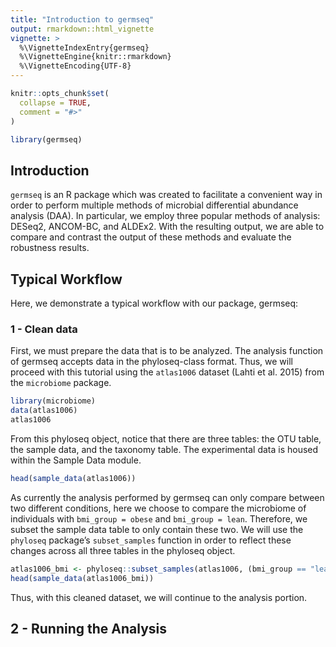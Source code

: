 ```yaml
---
title: "Introduction to germseq"
output: rmarkdown::html_vignette
vignette: >
  %\VignetteIndexEntry{germseq}
  %\VignetteEngine{knitr::rmarkdown}
  %\VignetteEncoding{UTF-8}
---
```


```r
knitr::opts_chunk$set(
  collapse = TRUE,
  comment = "#>"
)
```

```r
library(germseq)
```

## Introduction
`germseq` is an R package which was created to facilitate a convenient way in order to perform multiple methods of microbial differential abundance analysis (DAA). In particular, we employ three popular methods of analysis: DESeq2, ANCOM-BC, and ALDEx2. With the resulting output, we are able to compare and contrast the output of these methods and evaluate the robustness results.

## Typical Workflow

Here, we demonstrate a typical workflow with our package, germseq:

### 1 - Clean data
First, we must prepare the data that is to be analyzed. The analysis function of germseq accepts data in the phyloseq-class format. Thus, we will proceed with this tutorial using the `atlas1006` dataset (Lahti et al. 2015) from the `microbiome` package.

```r
library(microbiome)
data(atlas1006)
atlas1006
```

From this phyloseq object, notice that there are three tables: the OTU table, the sample data, and the taxonomy table. The experimental data is housed within the Sample Data module. 

```r
head(sample_data(atlas1006))
```

As currently the analysis performed by germseq can only compare between two different conditions, here we choose to compare the microbiome of individuals with `bmi_group = obese` and `bmi_group = lean`. Therefore, we subset the sample data table to only contain these two. We will use the `phyloseq` package's `subset_samples` function in order to reflect these changes across all three tables in the phyloseq object.

```r
atlas1006_bmi <- phyloseq::subset_samples(atlas1006, (bmi_group == "lean" | bmi_group == "obese"))
head(sample_data(atlas1006_bmi))
```

Thus, with this cleaned dataset, we will continue to the analysis portion.

## 2 - Running the Analysis

